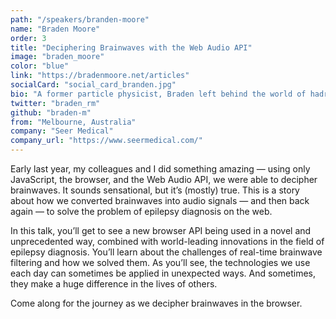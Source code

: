 ```yaml
---
path: "/speakers/branden-moore"
name: "Braden Moore"
order: 3
title: "Deciphering Brainwaves with the Web Audio API"
image: "braden_moore"
color: "blue"
link: "https://bradenmoore.net/articles"
socialCard: "social_card_branden.jpg"
bio: "A former particle physicist, Braden left behind the world of hadron colliders and dark matter to become a web developer. After picking up JavaScript, he's never looked back. In his spare time, Braden is an avid writer and an aspiring fencer, and hopes to one day compete in the Olympics."
twitter: "braden_rm"
github: "braden-m"
from: "Melbourne, Australia"
company: "Seer Medical"
company_url: "https://www.seermedical.com/"
---
```


Early last year, my colleagues and I did something amazing — using only JavaScript, the browser, and the Web Audio API,
we were able to decipher brainwaves. It sounds sensational, but it’s (mostly) true. This is a story about how we converted
brainwaves into audio signals — and then back again — to solve the problem of epilepsy diagnosis on the web.

In this talk, you’ll get to see a new browser API being used in a novel and unprecedented way, combined with world-leading
innovations in the field of epilepsy diagnosis. You’ll learn about the challenges of real-time brainwave filtering and how
we solved them. As you’ll see, the technologies we use each day can sometimes be applied in unexpected ways. And sometimes,
they make a huge difference in the lives of others.

Come along for the journey as we decipher brainwaves in the browser.